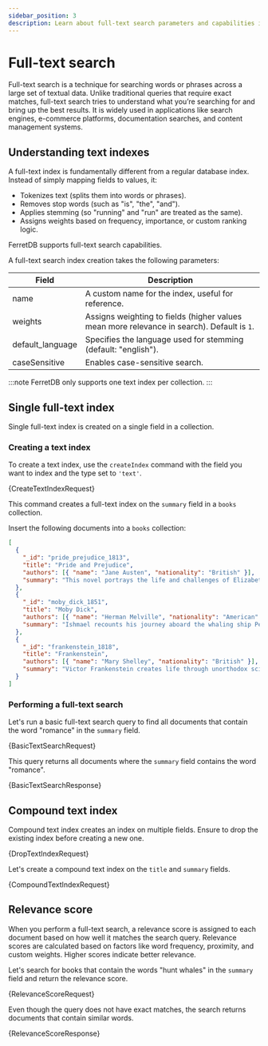 ```yaml
---
sidebar_position: 3
description: Learn about full-text search parameters and capabilities in FerretDB.
---
```


# Full-text search


Full-text search is a technique for searching words or phrases across a large set of textual data.
Unlike traditional queries that require exact matches, full-text search tries to understand what you’re searching for and bring up the best results.
It is widely used in applications like search engines, e-commerce platforms, documentation searches, and content management systems.

## Understanding text indexes

A full-text index is fundamentally different from a regular database index.
Instead of simply mapping fields to values, it:

- Tokenizes text (splits them into words or phrases).
- Removes stop words (such as "is", "the", "and").
- Applies stemming (so "running" and "run" are treated as the same).
- Assigns weights based on frequency, importance, or custom ranking logic.

FerretDB supports full-text search capabilities.

A full-text search index creation takes the following parameters:

| Field            | Description                                                                                |
| ---------------- | ------------------------------------------------------------------------------------------ |
| name             | A custom name for the index, useful for reference.                                         |
| weights          | Assigns weighting to fields (higher values mean more relevance in search). Default is `1`. |
| default_language | Specifies the language used for stemming (default: "english").                             |
| caseSensitive    | Enables case-sensitive search.                                                             |

:::note
FerretDB only supports one text index per collection.
:::

## Single full-text index

Single full-text index is created on a single field in a collection.

### Creating a text index

To create a text index, use the `createIndex` command with the field you want to index and the type set to `'text'`.

<!-- markdownlint-disable MD033 -->

<CodeBlock language="js">{CreateTextIndexRequest}</CodeBlock>

This command creates a full-text index on the `summary` field in a `books` collection.

Insert the following documents into a `books` collection:

```json
[
  {
    "_id": "pride_prejudice_1813",
    "title": "Pride and Prejudice",
    "authors": [{ "name": "Jane Austen", "nationality": "British" }],
    "summary": "This novel portrays the life and challenges of Elizabeth Bennet as she navigates societal expectations, class prejudice, and romance. The book explores the evolving relationship between Elizabeth and Mr. Darcy, shedding light on the virtues of understanding and self-awareness."
  },
  {
    "_id": "moby_dick_1851",
    "title": "Moby Dick",
    "authors": [{ "name": "Herman Melville", "nationality": "American" }],
    "summary": "Ishmael recounts his journey aboard the whaling ship Pequod under the leadership of the obsessed Captain Ahab, who is obsessed with hunting the legendary white whale, Moby Dick. The novel delves into themes of human struggle against nature and the destructive power of obsession."
  },
  {
    "_id": "frankenstein_1818",
    "title": "Frankenstein",
    "authors": [{ "name": "Mary Shelley", "nationality": "British" }],
    "summary": "Victor Frankenstein creates life through unorthodox scientific methods but is horrified by his creation. As his creature seeks acceptance, the novel explores themes of responsibility, alienation, and the ethical limits of scientific experimentation."
  }
]
```

### Performing a full-text search

Let's run a basic full-text search query to find all documents that contain the word "romance" in the `summary` field.

<CodeBlock language="js">{BasicTextSearchRequest}</CodeBlock>

This query returns all documents where the `summary` field contains the word "romance".

<CodeBlock language="js">{BasicTextSearchResponse}</CodeBlock>

## Compound text index

Compound text index creates an index on multiple fields.
Ensure to drop the existing index before creating a new one.

<CodeBlock language="js">{DropTextIndexRequest}</CodeBlock>

Let's create a compound text index on the `title` and `summary` fields.

<CodeBlock language="js">{CompoundTextIndexRequest}</CodeBlock>

## Relevance score

When you perform a full-text search, a relevance score is assigned to each document based on how well it matches the search query.
Relevance scores are calculated based on factors like word frequency, proximity, and custom weights.
Higher scores indicate better relevance.

Let's search for books that contain the words "hunt whales" in the `summary` field and return the relevance score.

<CodeBlock language="js">{RelevanceScoreRequest}</CodeBlock>

Even though the query does not have exact matches, the search returns documents that contain similar words.

<CodeBlock language="js">{RelevanceScoreResponse}</CodeBlock>

<!-- markdownlint-enable MD033 -->
